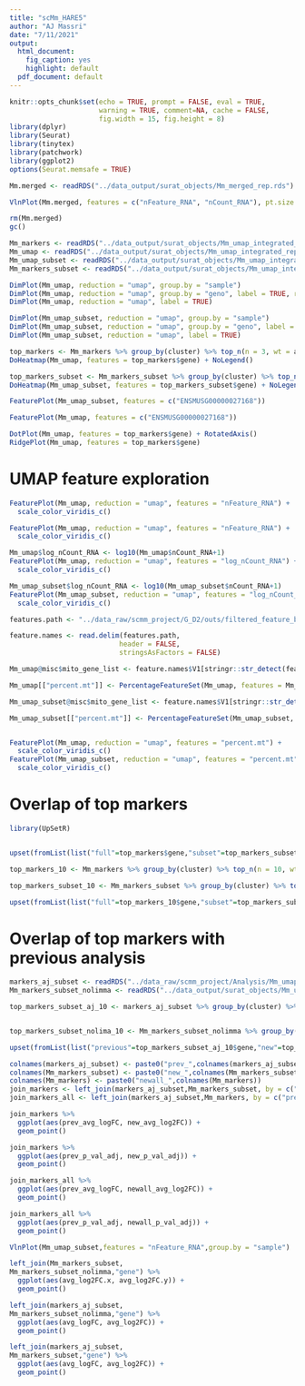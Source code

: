 ```yaml
---
title: "scMm_HARE5"
author: "AJ Massri"
date: "7/11/2021"
output:
  html_document:
    fig_caption: yes
    highlight: default
  pdf_document: default
---
```


```r
knitr::opts_chunk$set(echo = TRUE, prompt = FALSE, eval = TRUE, 
                      warning = TRUE, comment=NA, cache = FALSE,
                      fig.width = 15, fig.height = 8)
library(dplyr)
library(Seurat)
library(tinytex)
library(patchwork)
library(ggplot2)
options(Seurat.memsafe = TRUE)


```

```r
Mm.merged <- readRDS("../data_output/surat_objects/Mm_merged_rep.rds")

VlnPlot(Mm.merged, features = c("nFeature_RNA", "nCount_RNA"), pt.size = 1E-12, ncol = 2)
```
```r
rm(Mm.merged)
gc()
```

```r
Mm_markers <- readRDS("../data_output/surat_objects/Mm_umap_integrated_markers_rep.rds")
Mm_umap <- readRDS("../data_output/surat_objects/Mm_umap_integrated_rep.rds")
Mm_umap_subset <- readRDS("../data_output/surat_objects/Mm_umap_integrated_subset_rep.rds")
Mm_markers_subset <- readRDS("../data_output/surat_objects/Mm_umap_integrated_markers_subset.rds")
```


```r
DimPlot(Mm_umap, reduction = "umap", group.by = "sample")
DimPlot(Mm_umap, reduction = "umap", group.by = "geno", label = TRUE, repel = TRUE)
DimPlot(Mm_umap, reduction = "umap", label = TRUE)
```

```r
DimPlot(Mm_umap_subset, reduction = "umap", group.by = "sample")
DimPlot(Mm_umap_subset, reduction = "umap", group.by = "geno", label = TRUE, repel = TRUE)
DimPlot(Mm_umap_subset, reduction = "umap", label = TRUE)
```



```r
top_markers <- Mm_markers %>% group_by(cluster) %>% top_n(n = 3, wt = avg_log2FC)
DoHeatmap(Mm_umap, features = top_markers$gene) + NoLegend()
```

```r
top_markers_subset <- Mm_markers_subset %>% group_by(cluster) %>% top_n(n = 3, wt = avg_log2FC)
DoHeatmap(Mm_umap_subset, features = top_markers_subset$gene) + NoLegend()
```



```r
FeaturePlot(Mm_umap_subset, features = c("ENSMUSG00000027168"))
```
```r
FeaturePlot(Mm_umap, features = c("ENSMUSG00000027168"))

```

```r
DotPlot(Mm_umap, features = top_markers$gene) + RotatedAxis()
RidgePlot(Mm_umap, features = top_markers$gene)

```




# UMAP feature exploration
```r
FeaturePlot(Mm_umap, reduction = "umap", features = "nFeature_RNA") +
  scale_color_viridis_c()
```

```r
FeaturePlot(Mm_umap, reduction = "umap", features = "nFeature_RNA") +
  scale_color_viridis_c()
```

```r
Mm_umap$log_nCount_RNA <- log10(Mm_umap$nCount_RNA+1)
FeaturePlot(Mm_umap, reduction = "umap", features = "log_nCount_RNA") +
  scale_color_viridis_c()

```


```r
Mm_umap_subset$log_nCount_RNA <- log10(Mm_umap_subset$nCount_RNA+1)
FeaturePlot(Mm_umap_subset, reduction = "umap", features = "log_nCount_RNA") +
  scale_color_viridis_c()
```


```r
features.path <- "../data_raw/scmm_project/G_D2/outs/filtered_feature_bc_matrix/features.tsv.gz"

feature.names <- read.delim(features.path,
                           header = FALSE,
                           stringsAsFactors = FALSE)

Mm_umap@misc$mito_gene_list <- feature.names$V1[stringr::str_detect(feature.names$V2,"^mt-")]

Mm_umap[["percent.mt"]] <- PercentageFeatureSet(Mm_umap, features = Mm_umap@misc$mito_gene_list, assay = "RNA")

Mm_umap_subset@misc$mito_gene_list <- feature.names$V1[stringr::str_detect(feature.names$V2,"^mt-")]

Mm_umap_subset[["percent.mt"]] <- PercentageFeatureSet(Mm_umap_subset, features = Mm_umap_subset@misc$mito_gene_list, assay = "RNA")


FeaturePlot(Mm_umap, reduction = "umap", features = "percent.mt") +
  scale_color_viridis_c()
FeaturePlot(Mm_umap_subset, reduction = "umap", features = "percent.mt") +
  scale_color_viridis_c()
```


# Overlap of top markers
```r
library(UpSetR)


upset(fromList(list("full"=top_markers$gene,"subset"=top_markers_subset$gene)))
```

```r
top_markers_10 <- Mm_markers %>% group_by(cluster) %>% top_n(n = 10, wt = avg_log2FC)

top_markers_subset_10 <- Mm_markers_subset %>% group_by(cluster) %>% top_n(n = 10, wt = avg_log2FC)

upset(fromList(list("full"=top_markers_10$gene,"subset"=top_markers_subset_10$gene)))

```

# Overlap of top markers with previous analysis
```r
markers_aj_subset <- readRDS("../data_raw/scmm_project/Analysis/Mm_umap_integrated_markers_subset.rds")
Mm_markers_subset_nolimma <- readRDS("../data_output/surat_objects/Mm_umap_integrated_markers_subset_rep.rds")

```



```r
top_markers_subset_aj_10 <- markers_aj_subset %>% group_by(cluster) %>% top_n(n = 50, wt = avg_logFC)


top_markers_subset_nolima_10 <- Mm_markers_subset_nolimma %>% group_by(cluster) %>% top_n(n = 50, wt = avg_log2FC)

upset(fromList(list("previous"=top_markers_subset_aj_10$gene,"new"=top_markers_subset_nolima_10$gene)))

```

```r

colnames(markers_aj_subset) <- paste0("prev_",colnames(markers_aj_subset))
colnames(Mm_markers_subset) <- paste0("new_",colnames(Mm_markers_subset))
colnames(Mm_markers) <- paste0("newall_",colnames(Mm_markers))
join_markers <- left_join(markers_aj_subset,Mm_markers_subset, by = c("prev_gene" = "new_gene"))
join_markers_all <- left_join(markers_aj_subset,Mm_markers, by = c("prev_gene" = "newall_gene"))

```

```r
join_markers %>%
  ggplot(aes(prev_avg_logFC, new_avg_log2FC)) +
  geom_point()

join_markers %>%
  ggplot(aes(prev_p_val_adj, new_p_val_adj)) +
  geom_point()

join_markers_all %>%
  ggplot(aes(prev_avg_logFC, newall_avg_log2FC)) +
  geom_point()

join_markers_all %>%
  ggplot(aes(prev_p_val_adj, newall_p_val_adj)) +
  geom_point()

```

```r
VlnPlot(Mm_umap_subset,features = "nFeature_RNA",group.by = "sample")
```

```r
left_join(Mm_markers_subset, 
Mm_markers_subset_nolimma,"gene") %>%
  ggplot(aes(avg_log2FC.x, avg_log2FC.y)) +
  geom_point()

left_join(markers_aj_subset, 
Mm_markers_subset_nolimma,"gene") %>%
  ggplot(aes(avg_logFC, avg_log2FC)) +
  geom_point()

left_join(markers_aj_subset, 
Mm_markers_subset,"gene") %>%
  ggplot(aes(avg_logFC, avg_log2FC)) +
  geom_point()

```

